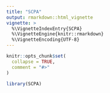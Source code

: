 ```yaml
---
title: "SCPA"
output: rmarkdown::html_vignette
vignette: >
  %\VignetteIndexEntry{SCPA}
  %\VignetteEngine{knitr::rmarkdown}
  %\VignetteEncoding{UTF-8}
---
```


```r
knitr::opts_chunk$set(
  collapse = TRUE,
  comment = "#>"
)
```

```r
library(SCPA)
```
